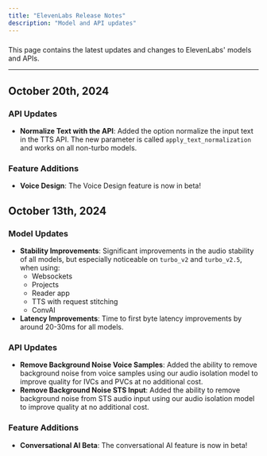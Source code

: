 ```yaml
---
title: "ElevenLabs Release Notes"
description: "Model and API updates"
---
```

###
This page contains the latest updates and changes to ElevenLabs' models and APIs.

---

## October 20th, 2024

### API Updates
- **Normalize Text with the API**: Added the option normalize the input text in the TTS API. The new parameter is called `apply_text_normalization` and works on all non-turbo models.

### Feature Additions
- **Voice Design**: The Voice Design feature is now in beta!

## October 13th, 2024

### Model Updates

- **Stability Improvements**: Significant improvements in the audio stability of all models, but especially noticeable on `turbo_v2` and `turbo_v2.5`, when using:
  * Websockets
  * Projects
  * Reader app
  * TTS with request stitching
  * ConvAI
- **Latency Improvements**: Time to first byte latency improvements by around 20-30ms for all models.

### API Updates
- **Remove Background Noise Voice Samples**: Added the ability to remove background noise from voice samples using our audio isolation model to improve quality for IVCs and PVCs at no additional cost.
- **Remove Background Noise STS Input**: Added the ability to remove background noise from STS audio input using our audio isolation model to improve quality at no additional cost.

### Feature Additions
- **Conversational AI Beta**: The conversational AI feature is now in beta!

